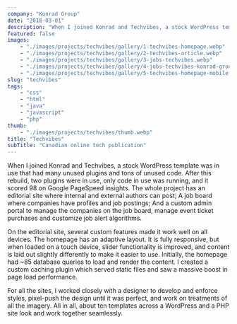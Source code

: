 ```yaml
---
company: "Konrad Group"
date: "2018-03-01"
description: "When I joined Konrad and Techvibes, a stock WordPress template was in use that had many unused plugins and tons of unused code."
featured: false
images:
    - "./images/projects/techvibes/gallery/1-techvibes-homepage.webp"
    - "./images/projects/techvibes/gallery/2-techvibes-article.webp"
    - "./images/projects/techvibes/gallery/3-jobs-techvibes.webp"
    - "./images/projects/techvibes/gallery/4-jobs-techvibes-konrad-group.webp"
    - "./images/projects/techvibes/gallery/5-techvibes-homepage-mobile.webp"
slug: "techvibes"
tags:
    - "css"
    - "html"
    - "java"
    - "javascript"
    - "php"
thumb:
    - "./images/projects/techvibes/thumb.webp"
title: "Techvibes"
subTitle: "Canadian online tech publication"
---
```


When I joined Konrad and Techvibes, a stock WordPress template was in use that had many unused plugins and tons of unused code. After this rebuild, two plugins were in use, only code in use was running, and it scored 98 on Google PageSpeed insights. The whole project has an editorial site where internal and external authors can post; A job board where companies have profiles and job postings; And a custom admin portal to manage the companies on the job board, manage event ticket purchases and customize job alert algorithms.

On the editorial site, several custom features made it work well on all devices. The homepage has an adaptive layout. It is fully responsive, but when loaded on a touch device, slider functionality is improved, and content is laid out slightly differently to make it easier to use. Initially, the homepage had ~85 database queries to load and render the content. I created a custom caching plugin which served static files and saw a massive boost in page load performance.

For all the sites, I worked closely with a designer to develop and enforce styles, pixel-push the design until it was perfect, and work on treatments of all the imagery. All in all, about ten templates across a WordPress and a PHP site look and work together seamlessly.